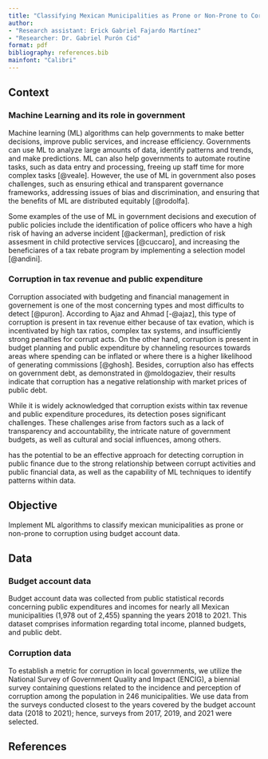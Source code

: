 ```yaml
---
title: "Classifying Mexican Municipalities as Prone or Non-Prone to Corruption through Machine Learning Techniques"
author:
- "Research assistant: Erick Gabriel Fajardo Martínez"
- "Researcher: Dr. Gabriel Purón Cid"
format: pdf
bibliography: references.bib
mainfont: "Calibri"
---
```


## Context 

### Machine Learning and its role in government

Machine learning (ML) algorithms can help governments to make better decisions, improve public services, and increase efficiency. Governments can use ML to analyze large amounts of data, identify patterns and trends, and make predictions. ML can also help governments to automate routine tasks, such as data entry and processing, freeing up staff time for more complex tasks [@veale]. However, the use of ML in government also poses challenges, such as ensuring ethical and transparent governance frameworks, addressing issues of bias and discrimination, and ensuring that the benefits of ML are distributed equitably [@rodolfa].

Some examples of the use of ML in government decisions and execution of public policies include the identification of police officers who have a high risk of having an adverse incident [@ackerman], prediction of risk assesment in child protective services [@cuccaro], and increasing the beneficiares of a tax rebate program by implementing a selection model [@andini].

### Corruption in tax revenue and public expenditure

Corruption associated with budgeting and financial management in governement is one of the most concerning types and most difficults to detect [@puron]. According to Ajaz and Ahmad [-@ajaz], this type of corruption is present in tax revenue either because of tax evation, which is incentivated by high tax ratios, complex tax systems, and insufficiently strong penalties for corrupt acts. On the other hand, corruption is present in budget planning and public expenditure by channeling resources towards areas where spending can be inflated or where there is a higher likelihood of generating commissions [@ghosh]. Besides, corruption also has effects on government debt, as demonstrated in @moldogaziev, their results indicate that corruption has a negative relationship with market prices of public debt.

While it is widely acknowledged that corruption exists within tax revenue and public expenditure procedures, its detection poses significant challenges. These challenges arise from factors such as a lack of transparency and accountability, the intricate nature of government budgets, as well as cultural and social influences, among others.

has the potential to be an effective approach for detecting corruption in public finance due to the strong relationship between corrupt activities and public financial data, as well as the capability of ML techniques to identify patterns within data.

## Objective

Implement ML algorithms to classify mexican municipalities as prone or non-prone to corruption using budget account data. 

## Data 

### Budget account data

Budget account data was collected from public statistical records concerning public expenditures and incomes for nearly all Mexican municipalities (1,978 out of 2,455) spanning the years 2018 to 2021. This dataset comprises information regarding total income, planned budgets, and public debt.

### Corruption data

To establish a metric for corruption in local governments, we utilize the National Survey of Government Quality and Impact (ENCIG), a biennial survey containing questions related to the incidence and perception of corruption among the population in 246 municipalities. We use data from the surveys conducted closest to the years covered by the budget account data (2018 to 2021); hence, surveys from 2017, 2019, and 2021 were selected.

## References
